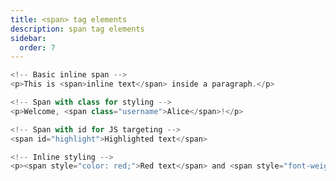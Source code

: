 ```yaml
---
title: <span> tag elements
description: span tag elements 
sidebar:
  order: 7
---
```


```js
<!-- Basic inline span -->
<p>This is <span>inline text</span> inside a paragraph.</p>

<!-- Span with class for styling -->
<p>Welcome, <span class="username">Alice</span>!</p>

<!-- Span with id for JS targeting -->
<span id="highlight">Highlighted text</span>

<!-- Inline styling -->
<p><span style="color: red;">Red text</span> and <span style="font-weight: bold;">bold text</span></p>
```